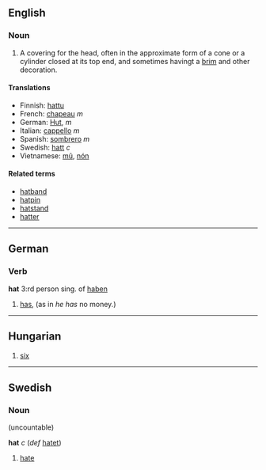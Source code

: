 ==English==
===Noun===
#A covering for the head, often in the approximate form of a cone or a cylinder closed at its top end, and sometimes havingt a [[brim]] and other decoration.

====Translations====
*Finnish: [[hattu]]
*French: [[chapeau]] ''m''
*German: [[Hut]], ''m''
*Italian: [[cappello]] ''m''
*Spanish: [[sombrero]] ''m''
*Swedish: [[hatt]] ''c''
*Vietnamese: [[mũ]], [[nón]]

====Related terms====
*[[hatband]]
*[[hatpin]]
*[[hatstand]]
*[[hatter]]

----
==German==
===Verb===
'''hat''' 3:rd person sing. of [[haben]]

# [[has]], (as in ''he has'' no money.)

----
==Hungarian==
#[[six]]

----
==Swedish==
===Noun===
(uncountable)

'''hat''' ''c'' (''def'' [[hatet]])

# [[hate]]